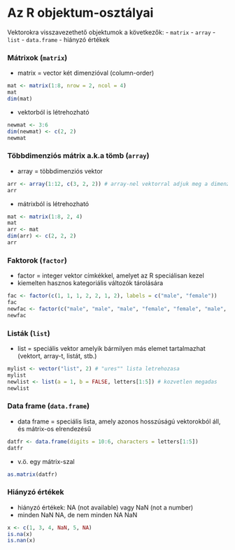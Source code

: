# Az R objektum-osztályai

Vektorokra visszavezethető objektumok a következők:
- `matrix`
- `array`
- `list`
- `data.frame`
- hiányzó értékek

### Mátrixok (`matrix`)
- matrix = vector két dimenzióval (column-order)
```r
mat <- matrix(1:8, nrow = 2, ncol = 4)
mat
dim(mat)
```
- vektorból is létrehozható
```r
newmat <- 3:6
dim(newmat) <- c(2, 2)
newmat
```

### Többdimenziós mátrix a.k.a tömb (`array`)
- array = többdimenziós vektor
```r
arr <- array(1:12, c(3, 2, 2)) # array-nel vektorral adjuk meg a dimenziokat
arr
```

- mátrixból is létrehozható
```r
mat <- matrix(1:8, 2, 4)
mat
arr <- mat
dim(arr) <- c(2, 2, 2)
arr
```

### Faktorok (`factor`)
- factor = integer vektor címkékkel, amelyet az R speciálisan kezel
- kiemelten hasznos kategoriális változók tárolására
```r
fac <- factor(c(1, 1, 1, 2, 2, 1, 2), labels = c("male", "female"))
fac
newfac <- factor(c("male", "male", "male", "female", "female", "male", "female"))
newfac
```

### Listák (`list`)
- list = speciális vektor amelyik bármilyen más elemet tartalmazhat (vektort, array-t, listát, stb.)
```r
mylist <- vector("list", 2) # "ures"" lista letrehozasa
mylist
newlist <- list(a = 1, b = FALSE, letters[1:5]) # kozvetlen megadas
newlist
```

### Data frame (`data.frame`)
- data frame = speciális lista, amely azonos hosszúságú vektorokból áll, és 
mátrix-os elrendezésű
```r
datfr <- data.frame(digits = 10:6, characters = letters[1:5])
datfr
```
- v.ö. egy mátrix-szal
```r
as.matrix(datfr)
```

### Hiányzó értékek
- hiányzó értékek: NA (not available) vagy NaN (not a number)
- minden NaN NA, de nem minden NA NaN
```r
x <- c(1, 3, 4, NaN, 5, NA)
is.na(x)
is.nan(x)
```
